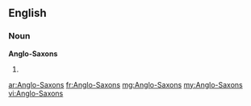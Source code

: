 ==English==

===Noun===
'''Anglo-Saxons'''

# {{plural of|Anglo-Saxon}}

[[ar:Anglo-Saxons]]
[[fr:Anglo-Saxons]]
[[mg:Anglo-Saxons]]
[[my:Anglo-Saxons]]
[[vi:Anglo-Saxons]]